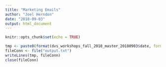 ```yaml
---
title: "Marketing Emails"
author: "Joel Herndon"
date: "2018-09-03"
output: html_document
---
```


```r
knitr::opts_chunk$set(echo = TRUE)
```

```r
tmp <- paste0(format(dvs_workshops_fall_2018_master_20180903$date, format="%m-%d-%Y"),' - ','<a href="',dvs_workshops_fall_2018_master_20180903$registration_link,'">',dvs_workshops_fall_2018_master_20180903$title,'</a>')
fileConn <- file("output.txt")
writeLines(tmp, fileConn)
close(fileConn)
```

